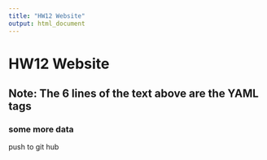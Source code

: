 ---
title: "HW12 Website"
output: html_document
---

# HW12 Website
## Note: The 6 lines of the text above are the YAML tags 
### some more data
push to git hub 
